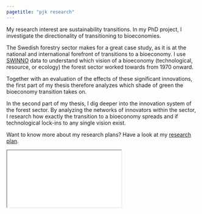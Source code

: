 ```yaml
---
pagetitle: "pjk research"
---
```


My research interest are sustainability transitions.
In my PhD project, I investigate the directionality of transitioning to bioeconomies.

The Swedish forestry sector makes for a great case study, as it is at the national and international forefront of transitions to a bioeconomy.
I use [SWINNO](https://www.lusem.lu.se/economic-history/databases/swinno) data to understand which vision of a bioeconomy (technological, resource, or ecology) the forest sector worked towards from 1970 onward.

Together with an evaluation of the effects of these significant innovations, the first part of my thesis therefore analyzes which shade of green the bioeconomy transition takes on.

In the second part of my thesis, I dig deeper into the innovation system of the forest sector.
By analyzing the networks of innovators within the sector, I research how exactly the transition to a bioeconomy spreads and if technological lock-ins to any single vision exist.

Want to know more about my research plans?
Have a look at my [research plan](files/221014-research-plan.pdf).

:::{.container}

  <iframe class="responsive-iframe" src="files/221014-research-plan.pdf"></iframe>

:::


